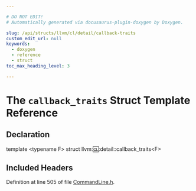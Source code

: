 ```yaml
---

# DO NOT EDIT!
# Automatically generated via docusaurus-plugin-doxygen by Doxygen.

slug: /api/structs/llvm/cl/detail/callback-traits
custom_edit_url: null
keywords:
  - doxygen
  - reference
  - struct
toc_max_heading_level: 3

---
```





# The `callback_traits` Struct Template Reference

<DoxygenPage pluginConfig={pluginConfig}>



## Declaration

<CodeBlock>template &lt;typename F&gt;
struct llvm::cl::detail::callback_traits&lt;F&gt;</CodeBlock>

## Included Headers

<IncludesList>
<IncludesListItem
  filePath="llvm/Support/CommandLine.h"
  permalink="/docs/api/files/include/include/llvm/include/llvm/support/commandline-h"
  isLocal="true" />
</IncludesList>


Definition at line 505 of file <a href="/docs/api/files/include/include/llvm/include/llvm/support/commandline-h">CommandLine.h</a>.

</DoxygenPage>
